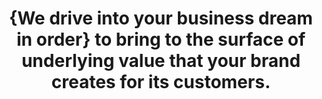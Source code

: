 ---
title: "{We drive into your business dream in order} to bring to the surface of underlying value that your brand creates for its customers."
sub_title: "Who we are"
description: "With an emphasis on innovation, we stay ahead of the curve, embracing emerging trends technology and digital marketing methodology."
image: "/assets/imgs/gallery/img-s-14-light.png"
---